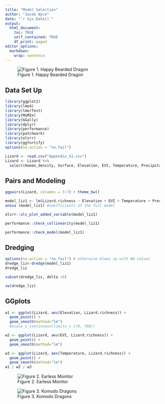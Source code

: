 ```yaml
---
title: "Model Selection"
author: "Jacob Wyco"
date: "`r Sys.Date()`"
output:
  html_document:
    toc: TRUE
    self_contained: TRUE
    df_print: paged
editor_options: 
  markdown: 
    wrap: sentence
---
```


![Figure 1. Happy Bearded Dragon](images/Beard.jpg)

## Data Set Up

```r
library(ggplot2)
library(lme4)
library(lmerTest)
library(MuMIn)
library(GGally)
library(dplyr)
library(performance)
library(patchwork)
library(olsrr)
library(ggfortify)
options(na.action = "na.fail")
```

```r
Lizard <- read.csv("Appendix_S1.csv")
Lizard <- Lizard %>%
  select(Human_density, Surface, Elevation, EVI, Temperature, Precipitations, Connectivity, Lizard.richness)

```


## Pairs and Modeling


```r
ggpairs(Lizard, columns = 3:7) + theme_bw()

```

```r
model_liz1 <- lm(Lizard.richness ~ Elevation + EVI + Temperature + Precipitations + Connectivity, data=Lizard)
anova (model_liz1) #coefficients of the full model
```

```r
olsrr::ols_plot_added_variable(model_liz1)
```

```r
performance::check_collinearity(model_liz1)
```

```r
performance::check_model(model_liz1)
```


## Dredging

```r
options(na.action = "na.fail") # otherwise blows up with NA values
dredge_liz<-dredge(model_liz1)
dredge_liz
```

```r
subset(dredge_liz, delta <5)
```

```r
sw(dredge_liz)
```


## GGplots 

```r
w1 <- ggplot(Lizard, aes(Elevation, Lizard.richness)) + 
  geom_point() +
  geom_smooth(method="lm")
  #scale_x_continuous(limits = c(0, 700))

w2 <- ggplot(Lizard, aes(EVI, Lizard.richness)) + 
  geom_point() +
  geom_smooth(method="lm")

w3 <- ggplot(Lizard, aes(Temperature, Lizard.richness)) + 
  geom_point() +
  geom_smooth(method="lm")
w1 / w2 / w3
```

![Figure 2. Earless Monitor](images/earless.jpg)

![Figure 3. Komodo Dragons](images/komodo.jpg)
